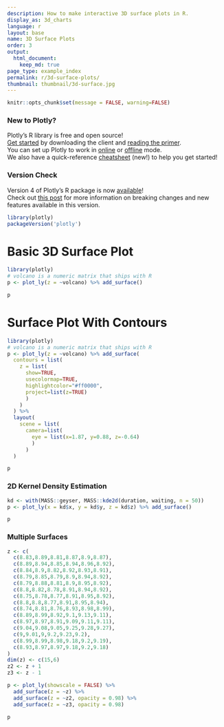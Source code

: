 ```yaml
---
description: How to make interactive 3D surface plots in R.
display_as: 3d_charts
language: r
layout: base
name: 3D Surface Plots
order: 3
output:
  html_document:
    keep_md: true
page_type: example_index
permalink: r/3d-surface-plots/
thumbnail: thumbnail/3d-surface.jpg
---
```


```r
knitr::opts_chunk$set(message = FALSE, warning=FALSE)
```
### New to Plotly?

Plotly's R library is free and open source!<br>
[Get started](https://plot.ly/r/getting-started/) by downloading the client and [reading the primer](https://plot.ly/r/getting-started/).<br>
You can set up Plotly to work in [online](https://plot.ly/r/getting-started/#hosting-graphs-in-your-online-plotly-account) or [offline](https://plot.ly/r/offline/) mode.<br>
We also have a quick-reference [cheatsheet](https://images.plot.ly/plotly-documentation/images/r_cheat_sheet.pdf) (new!) to help you get started!

### Version Check

Version 4 of Plotly's R package is now [available](https://plot.ly/r/getting-started/#installation)!<br>
Check out [this post](http://moderndata.plot.ly/upgrading-to-plotly-4-0-and-above/) for more information on breaking changes and new features available in this version.
```r
library(plotly)
packageVersion('plotly')
```

# Basic 3D Surface Plot

```r
library(plotly)
# volcano is a numeric matrix that ships with R
p <- plot_ly(z = ~volcano) %>% add_surface()

p
```

# Surface Plot With Contours

```r
library(plotly)
# volcano is a numeric matrix that ships with R
p <- plot_ly(z = ~volcano) %>% add_surface(
  contours = list(
    z = list(
      show=TRUE,
      usecolormap=TRUE,
      highlightcolor="#ff0000",
      project=list(z=TRUE)
      )
    )
  ) %>%
  layout(
    scene = list(
      camera=list(
        eye = list(x=1.87, y=0.88, z=-0.64)
        )
      )
  )

p
```

### 2D Kernel Density Estimation

```r
kd <- with(MASS::geyser, MASS::kde2d(duration, waiting, n = 50))
p <- plot_ly(x = kd$x, y = kd$y, z = kd$z) %>% add_surface()

p
```

### Multiple Surfaces

```r
z <- c(
  c(8.83,8.89,8.81,8.87,8.9,8.87),
  c(8.89,8.94,8.85,8.94,8.96,8.92),
  c(8.84,8.9,8.82,8.92,8.93,8.91),
  c(8.79,8.85,8.79,8.9,8.94,8.92),
  c(8.79,8.88,8.81,8.9,8.95,8.92),
  c(8.8,8.82,8.78,8.91,8.94,8.92),
  c(8.75,8.78,8.77,8.91,8.95,8.92),
  c(8.8,8.8,8.77,8.91,8.95,8.94),
  c(8.74,8.81,8.76,8.93,8.98,8.99),
  c(8.89,8.99,8.92,9.1,9.13,9.11),
  c(8.97,8.97,8.91,9.09,9.11,9.11),
  c(9.04,9.08,9.05,9.25,9.28,9.27),
  c(9,9.01,9,9.2,9.23,9.2),
  c(8.99,8.99,8.98,9.18,9.2,9.19),
  c(8.93,8.97,8.97,9.18,9.2,9.18)
)
dim(z) <- c(15,6)
z2 <- z + 1
z3 <- z - 1

p <- plot_ly(showscale = FALSE) %>%
  add_surface(z = ~z) %>%
  add_surface(z = ~z2, opacity = 0.98) %>%
  add_surface(z = ~z3, opacity = 0.98)

p
```
